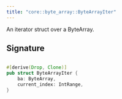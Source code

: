 ```yaml
---
title: "core::byte_array::ByteArrayIter"
---
```


An iterator struct over a ByteArray.



## Signature

```rust

#[derive(Drop, Clone)]
pub struct ByteArrayIter {
    ba: ByteArray,
    current_index: IntRange,
}
```


